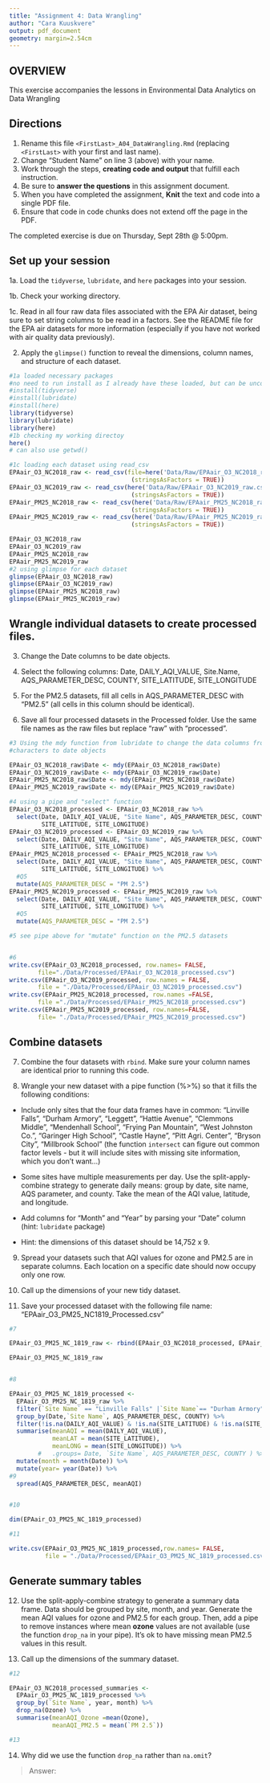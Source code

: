 ```yaml
---
title: "Assignment 4: Data Wrangling"
author: "Cara Kuuskvere"
output: pdf_document
geometry: margin=2.54cm
---
```


## OVERVIEW

This exercise accompanies the lessons in Environmental Data Analytics on Data Wrangling 

## Directions

1. Rename this file `<FirstLast>_A04_DataWrangling.Rmd` (replacing `<FirstLast>` with your first and last name).
2. Change "Student Name" on line 3 (above) with your name.
3. Work through the steps, **creating code and output** that fulfill each instruction.
4. Be sure to **answer the questions** in this assignment document.
5. When you have completed the assignment, **Knit** the text and code into a single PDF file.
6. Ensure that code in code chunks does not extend off the page in the PDF.

The completed exercise is due on Thursday, Sept 28th @ 5:00pm.

## Set up your session 

1a. Load the `tidyverse`,  `lubridate`, and `here` packages into your session.

1b. Check your working directory.

1c. Read in all four raw data files associated with the EPA Air dataset, being sure to set string columns to be read in a factors. See the README file for the EPA air datasets for more information (especially if you have not worked with air quality data previously). 

2. Apply the `glimpse()` function to reveal the dimensions, column names, and structure of each dataset. 

```r
#1a loaded necessary packages
#no need to run install as I already have these loaded, but can be uncommented 
#install(tidyverse)
#install(lubridate)
#install(here)
library(tidyverse)
library(lubridate)
library(here)
#1b checking my working directoy 
here()
# can also use getwd()

#1c loading each dataset using read_csv
EPAair_O3_NC2018_raw <- read_csv(file=here('Data/Raw/EPAair_O3_NC2018_raw.csv'),
                                  (stringsAsFactors = TRUE))
EPAair_O3_NC2019_raw <- read_csv(here('Data/Raw/EPAair_O3_NC2019_raw.csv'),
                                  (stringsAsFactors = TRUE))
EPAair_PM25_NC2018_raw <- read_csv(here('Data/Raw/EPAair_PM25_NC2018_raw.csv'),
                                  (stringsAsFactors = TRUE))
EPAair_PM25_NC2019_raw <- read_csv(here('Data/Raw/EPAair_PM25_NC2019_raw.csv'),
                                  (stringsAsFactors = TRUE))

EPAair_O3_NC2018_raw
EPAair_O3_NC2019_raw
EPAair_PM25_NC2018_raw
EPAair_PM25_NC2019_raw
#2 using glimpse for each dataset
glimpse(EPAair_O3_NC2018_raw)
glimpse(EPAair_O3_NC2019_raw)
glimpse(EPAair_PM25_NC2018_raw)
glimpse(EPAair_PM25_NC2019_raw)
```


## Wrangle individual datasets to create processed files.

3. Change the Date columns to be date objects.

4. Select the following columns: Date, DAILY_AQI_VALUE, Site.Name, AQS_PARAMETER_DESC, COUNTY, SITE_LATITUDE, SITE_LONGITUDE

5. For the PM2.5 datasets, fill all cells in AQS_PARAMETER_DESC with "PM2.5" (all cells in this column should be identical).

6. Save all four processed datasets in the Processed folder. Use the same file names as the raw files but replace "raw" with "processed".

```r
#3 Using the mdy function from lubridate to change the data columns from
#characters to date objects

EPAair_O3_NC2018_raw$Date <- mdy(EPAair_O3_NC2018_raw$Date)
EPAair_O3_NC2019_raw$Date <- mdy(EPAair_O3_NC2019_raw$Date)
EPAair_PM25_NC2018_raw$Date <- mdy(EPAair_PM25_NC2018_raw$Date)
EPAair_PM25_NC2019_raw$Date <- mdy(EPAair_PM25_NC2019_raw$Date)

#4 using a pipe and "select" function 
EPAair_O3_NC2018_processed <- EPAair_O3_NC2018_raw %>% 
  select(Date, DAILY_AQI_VALUE, "Site Name", AQS_PARAMETER_DESC, COUNTY, 
         SITE_LATITUDE, SITE_LONGITUDE)
EPAair_O3_NC2019_processed <- EPAair_O3_NC2019_raw %>% 
  select(Date, DAILY_AQI_VALUE, "Site Name", AQS_PARAMETER_DESC, COUNTY, 
         SITE_LATITUDE, SITE_LONGITUDE)
EPAair_PM25_NC2018_processed <- EPAair_PM25_NC2018_raw %>% 
  select(Date, DAILY_AQI_VALUE, "Site Name", AQS_PARAMETER_DESC, COUNTY, 
         SITE_LATITUDE, SITE_LONGITUDE) %>% 
  #Q5
  mutate(AQS_PARAMETER_DESC = "PM 2.5")
EPAair_PM25_NC2019_processed <- EPAair_PM25_NC2019_raw %>% 
  select(Date, DAILY_AQI_VALUE, "Site Name", AQS_PARAMETER_DESC, COUNTY, 
         SITE_LATITUDE, SITE_LONGITUDE) %>% 
  #Q5
  mutate(AQS_PARAMETER_DESC = "PM 2.5")

#5 see pipe above for "mutate" function on the PM2.5 datasets


#6 
write.csv(EPAair_O3_NC2018_processed, row.names= FALSE,
        file="./Data/Processed/EPAair_O3_NC2018_processed.csv")
write.csv(EPAair_O3_NC2019_processed, row.names = FALSE,
        file = "./Data/Processed/EPAair_O3_NC2019_processed.csv")
write.csv(EPAair_PM25_NC2018_processed, row.names =FALSE, 
        file ="./Data/Processed/EPAair_PM25_NC2018_processed.csv")
write.csv(EPAair_PM25_NC2019_processed, row.names=FALSE,
        file= "./Data/Processed/EPAair_PM25_NC2019_processed.csv")


```


## Combine datasets

7. Combine the four datasets with `rbind`. Make sure your column names are identical prior to running this code.

8. Wrangle your new dataset with a pipe function (%>%) so that it fills the following conditions: 

  * Include only sites that the four data frames have in common: "Linville Falls", "Durham Armory", "Leggett", "Hattie Avenue", "Clemmons Middle", "Mendenhall School", "Frying Pan Mountain", "West Johnston Co.", "Garinger High School", "Castle Hayne", "Pitt Agri. Center", "Bryson City", "Millbrook School" (the function `intersect` can figure out common factor levels - but it will include sites with missing site information, which you don't want...) 

  * Some sites have multiple measurements per day. Use the split-apply-combine strategy to generate daily means: group by date, site name, AQS parameter, and county. Take the mean of the AQI value, latitude, and longitude.
  
  * Add columns for "Month" and "Year" by parsing your "Date" column (hint: `lubridate` package)
  
  * Hint: the dimensions of this dataset should be 14,752 x 9.

9. Spread your datasets such that AQI values for ozone and PM2.5 are in separate columns. Each location on a specific date should now occupy only one row.

10. Call up the dimensions of your new tidy dataset.

11. Save your processed dataset with the following file name: "EPAair_O3_PM25_NC1819_Processed.csv"

```r
#7 

EPAair_O3_PM25_NC_1819_raw <- rbind(EPAair_O3_NC2018_processed, EPAair_O3_NC2019_processed, EPAair_PM25_NC2018_processed, EPAair_PM25_NC2019_processed)

EPAair_O3_PM25_NC_1819_raw


#8 

EPAair_O3_PM25_NC_1819_processed <- 
  EPAair_O3_PM25_NC_1819_raw %>% 
  filter(`Site Name` == "Linville Falls" |`Site Name`== "Durham Armory" | `Site Name`== "Leggett"| `Site Name`== "Hattie Avenue"| `Site Name`== "Clemmons Middle"|`Site Name`== "Mendenhall School"| `Site Name`== "Frying Pan Mountain"| `Site Name`== "West Johnston Co."| `Site Name`== "Garinger High School"| `Site Name`== "Castle Hayne"| `Site Name`== "Pitt Agri. Center"| `Site Name`== "Bryson City"| `Site Name`== "Millbrook School") %>% 
  group_by(Date,`Site Name`, AQS_PARAMETER_DESC, COUNTY) %>%
  filter(!is.na(DAILY_AQI_VALUE) & !is.na(SITE_LATITUDE) & !is.na(SITE_LONGITUDE)) %>%
  summarise(meanAQI = mean(DAILY_AQI_VALUE), 
            meanLAT = mean(SITE_LATITUDE), 
            meanLONG = mean(SITE_LONGITUDE)) %>%  
        #   .groups= Date, `Site Name`, AQS_PARAMETER_DESC, COUNTY ) %>% 
  mutate(month = month(Date)) %>% 
  mutate(year= year(Date)) %>% 
#9
  spread(AQS_PARAMETER_DESC, meanAQI)


#10

dim(EPAair_O3_PM25_NC_1819_processed)

#11

write.csv(EPAair_O3_PM25_NC_1819_processed,row.names= FALSE,
          file = "./Data/Processed/EPAair_O3_PM25_NC_1819_processed.csv")
```


## Generate summary tables

12. Use the split-apply-combine strategy to generate a summary data frame. Data should be grouped by site, month, and year. Generate the mean AQI values for ozone and PM2.5 for each group. Then, add a pipe to remove instances where mean **ozone** values are not available (use the function `drop_na` in your pipe). It's ok to have missing mean PM2.5 values in this result. 

13. Call up the dimensions of the summary dataset.

```r

#12

EPAair_O3_NC2018_processed_summaries <- 
  EPAair_O3_PM25_NC_1819_processed %>% 
  group_by(`Site Name`, year, month) %>% 
  drop_na(Ozone) %>% 
  summarise(meanAQI_Ozone =mean(Ozone),
            meanAQI_PM2.5 = mean(`PM 2.5`))

#13


```

14. Why did we use the function `drop_na` rather than `na.omit`?

> Answer: 
